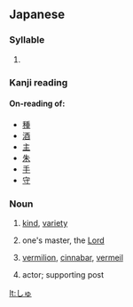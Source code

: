 ==Japanese==

===Syllable===
{{ja-syllable|shu|sc=Hira}}

# {{Hira-def|syllable|シュ|shu}}

===Kanji reading===
{{ja-kanjireading|rom=shu}}

====On-reading of:====
* [[種]]
* [[酒]]
* [[主]] 
* [[朱]] 
* [[手]]
* [[守]]

===Noun===
{{ja-noun|h|rom=shu}}

# {{ja-def|種}} [[kind]], [[variety]]
# {{ja-def|主}} one's master, the [[Lord]]
# {{ja-def|朱}} [[vermilion]], [[cinnabar]], [[vermeil]]
# {{ja-def|侏}} actor; supporting post

[[lt:しゅ]]
